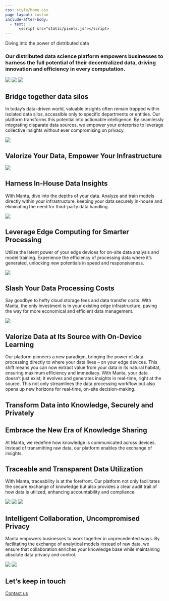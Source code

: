```yaml
---
css: style/home.css
page-layout: custom
include-after-body:
  - text: |
      <script src="static/pixels.js"></script>
---
```


::: {.header}
::: {.pixels}
:::

::: {.distribute}

::: {.title}
::: {.manta-title}
<span class="outside">
  <span>Diving into the</span>
  <span class="inside">power of distributed data</span>
</span>
:::
::: {.manta-subtitle}
### Our distributed data science platform empowers businesses to harness the full potential of their decentralized data, driving innovation and efficiency in every computation.
:::
:::

::: {.overview}
![](https://video-public.canva.com/VADqk28DZiY/videos/b01eee4684.gif){id="gear"}
![](https://video-public.canva.com/VAECocYiGXw/v/5fdc99515f.gif){id="earth"}
![](static/home/overview.svg){id="overview"}
:::
:::

:::

::: {.dark-section}
::: {.content-embedded}
::: {.content}

::: {.flex}
::: {.content-block}
# Bridge together data silos
In today’s data-driven world, valuable insights often remain trapped within isolated data silos, accessible only to specific departments or entities. Our platform transforms this potential into actionable intelligence. By seamlessly integrating disparate data sources, we empower your enterprise to leverage collective insights without ever compromising on privacy.
:::
![](static/home/silos.svg)
:::

:::
:::
:::


::: {.light-section}
::: {.content-embedded}

# Valorize Your Data, Empower Your Infrastructure

::: {.grid-content-3}
::: {.grid-item}
![](static/home/data-privacy.svg)

## Harness In-House Data Insights
With Manta, dive into the depths of your data. Analyze and train models directly within your infrastructure, keeping your data securely in-house and eliminating the need for third-party data handling.
:::

::: {.grid-item}
![](static/home/chip.svg)

## Leverage Edge Computing for Smarter Processing
Utilize the latent power of your edge devices for on-site data analysis and model training. Experience the efficiency of processing data where it's generated, unlocking new potentials in speed and responsiveness.
:::

::: {.grid-item}
![](static/home/cost.svg)

## Slash Your Data Processing Costs
Say goodbye to hefty cloud storage fees and data transfer costs. With Manta, the only investment is in your existing edge infrastructure, paving the way for more economical and efficient data management.
:::
:::

:::
:::


::: {.dark-section}
::: {.content-embedded}

::: {.flex}
![](static/home/make-ai.svg){id="make-ai"}

::: {.content-block}
# Valorize Data at Its Source with On-Device Learning
Our platform pioneers a new paradigm, bringing the power of data processing directly to where your data lives – on your edge devices. This shift means you can now extract value from your data in its natural habitat, ensuring maximum efficiency and immediacy. With Manta, your data doesn’t just exist; it evolves and generates insights in real-time, right at the source. This not only streamlines the data processing workflow but also opens up new horizons for real-time, on-site decision-making.
:::
:::

:::
:::

::: {.light-section}
::: {.content-embedded}

::: {.flex-always-column}
::: {.content-block}
# Transform Data into Knowledge, Securely and Privately

::: {.grid-content-2}
::: {.grid-item}
## Embrace the New Era of Knowledge Sharing
At Manta, we redefine how knowledge is communicated across devices. Instead of transmitting raw data, our platform enables the exchange of insights.
:::

::: {.grid-item}
## Traceable and Transparent Data Utilization
With Manta, traceability is at the forefront. Our platform not only facilitates the secure exchange of knowledge but also provides a clear audit trail of how data is utilized, enhancing accountability and compliance.
:::
:::

:::
::: {.content-animation}
![](static/home/communications.svg)
![](static/home/logo-connected.svg){id="logo-connected"}
![](static/home/logo-connected-reverse.svg){id="logo-connected-reverse"}
:::
:::

:::
:::

::: {.dark-section}
::: {.content-embedded}

::: {.flex-always-column}
::: {.content-block}
# Intelligent Collaboration, Uncompromised Privacy
Manta empowers businesses to work together in unprecedented ways. By facilitating the exchange of analytical models instead of raw data, we ensure that collaboration enriches your knowledge base while maintaining absolute data privacy and control.
:::

::: {.content-animation}
![](static/home/collaboration.svg)
![](static/home/handshake.svg){id="handshake"}
:::
:::
:::

::: {.contact}
# Let's keep in touch
::: {.contact-us}
  <a href="mailto:manta@manta-tech.io">Contact us</a>
:::
:::

:::
